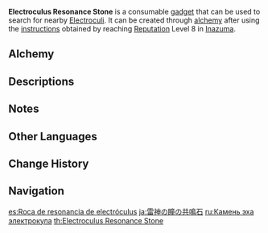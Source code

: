 {{Item Infobox
|id          = 220032
|image       = Item Electroculus Resonance Stone.png
|type        = Consumables
|group       = Oculus Resonance Stones
|invCategory = Gadgets
|quality     = 3
|effect      = A stone that can be used in [[Inazuma]] to search for nearby [[Electroculi]]. The cooldown between uses is 300 seconds if an [[oculus]] is detected and 5 seconds if not.
|description = A stone that can be used in [[Inazuma]] to search for nearby [[Electroculi]].<br />This strange device can resonate with [[Electro]] [[Statues of The Seven]]. Due to this trait, it can detect the presence of [[Electroculi]].<br />Across the span of endless years, even the most majestic cities and sculptures would be worn down by wind and rain, and even the power of Statues of The Seven would gradually dissipate. But this faded strength would coalesce once more into the [[Oculi]], which call out wordlessly to their Statues.
|recipeType  = Instructions
|recipe      = Reach [[Reputation]] Level 8 in [[Inazuma]]
|reusable    = No
|usage       = Quick Use
|memento     = No
}}
'''Electroculus Resonance Stone''' is a consumable [[gadget]] that can be used to search for nearby [[Electroculus|Electroculi]]. It can be created through [[alchemy]] after using the [[Instructions: Electroculus Resonance Stone|instructions]] obtained by reaching [[Reputation]] Level 8 in [[Inazuma]].

{{Transclude|Oculus Resonance Stone|resonance stone intro|section=1}}
<!---
'''Note''': If you enter another player's world in [[Co-Op Mode]], it either appears to search for Dendroculi based on what's in your world or just won't find any (and will display the animation that none are found). Since none will be found, it won't be consumed.
--->

==Alchemy==
{{Recipe
|type = Crafting
|Naku Weed = 5
|Sakura Bloom = 5
|Amethyst Lump = 1
|Mora = 500
|sort = Naku Weed;Sakura Bloom;Amethyst Lump;Mora
}}

==Descriptions==
{{Description|This strange device can resonate with [[Electro]] [[Statues of The Seven]]. Due to this trait, it can detect the presence of [[Electroculi]]. Across the span of endless years, even the most majestic cities and sculptures would be worn down by wind and rain, and even the power of Statues of The Seven would gradually dissipate. But this faded strength would coalesce once more into the [[Oculi]], which call out wordlessly to their Statues.|[[Archive]]}}

==Notes==
{{Transclude|Oculus Resonance Stone|Notes}}

==Other Languages==
{{Other Languages
|en      = Electroculus Resonance Stone
|zhs     = 雷神瞳共鸣石
|zhs_rm  = Léishén-tóng Gòngmíng-shí
|zht     = 雷神瞳共鳴石
|zht_rm  = Léishén-tóng Gòngmíng-shí
|zh_tl   = Electroculus Resonance Stone
|ja      = 雷神の瞳の共鳴石
|ja_rm   = Raijin no Hitomi no Kyoumei-seki{{Assumed}}
|ja_tl   = Electroculus Resonance Stone
|ko      = 번개 {{tt|신|神}}의 눈{{tt|동자|瞳子}} {{tt|공명석|共鳴石}}
|ko_rm   = Beon'gae Sin-ui Nundongja Gongmyeongseok
|ko_tl   = Lightning God's Pupil Resonance Stone
|es      = Roca de resonancia de electróculus
|es_tl   = Electroculus Resonance Stone
|fr      = Pierre de résonance Électroculus
|fr_tl   = Electroculus Resonance Stone
|ru      = Камень эха электрокула
|ru_tl   = Electroculus Echo Stone
|th      = Electroculus Resonance Stone
|vi      = Đá Cộng Hưởng Lôi Thần Đồng
|vi_tl   = 
|de      = Elektroculus-Resonanzstein
|de_tl   = Electroculus Resonance Stone
|id      = Electroculus Resonance Stone
|pt      = Pedra de Ressonância de Electroculus
|pt_tl   = Electroculus Resonance Stone
|tr      = Elektrik Özü Rezonans Taşı
|tr_tl   = 
|it      = Pietra di risonanza per Electroculi
|it_tl   = Resonance Stone for Electroculus
}}

==Change History==
{{Change History|2.0}}

==Navigation==
{{Gadget Navbox}}

[[es:Roca de resonancia de electróculus]]
[[ja:雷神の瞳の共鳴石]]
[[ru:Камень эха электрокула]]
[[th:Electroculus Resonance Stone]]